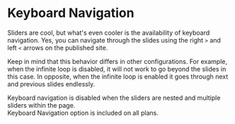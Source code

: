 
# Keyboard Navigation

Sliders are cool, but what's even cooler is the availability of keyboard navigation. Yes, you can navigate through the slides using the right `>` and left `<` arrows on the published site.

Keep in mind that this behavior differs in other configurations. For example, when the infinite loop is disabled, it will not work to go beyond the slides in this case. In opposite, when the infinite loop is enabled it goes through next and previous slides endlessly.

<Callout>
    Keyboard navigation is disabled when the sliders are nested and multiple sliders within the page.
</Callout>

<LoomEmbed url="https://www.loom.com/embed/ea866d77de584881a85d8296a8a48dab?sid=c2850380-9bfc-4f17-aa06-9d2c96bf6378" title="" />

<br />

<Callout type='info'>
    Keyboard Navigation option is included on all plans.
</Callout>